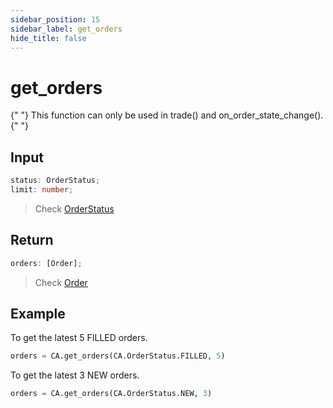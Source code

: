 ```yaml
---
sidebar_position: 15
sidebar_label: get_orders
hide_title: false
---
```



# get_orders

<Highlight color="#ffba00">
  {" "}
  This function can only be used in trade() and on_order_state_change().{" "}
</Highlight>

## Input

```typescript
status: OrderStatus;
limit: number;
```

> Check [OrderStatus](/docs/developer/api/python/ca-objects/order-status)

## Return

```typescript
orders: [Order];
```

> Check [Order](/docs/developer/api/python/ca-objects/order)

## Example

To get the latest 5 FILLED orders.

```python
orders = CA.get_orders(CA.OrderStatus.FILLED, 5)
```

To get the latest 3 NEW orders.

```python
orders = CA.get_orders(CA.OrderStatus.NEW, 3)
```
